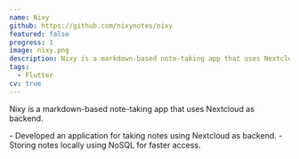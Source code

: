 ```yaml
---
name: Nixy
github: https://github.com/nixynotes/nixy
featured: false
progress: 1
image: nixy.png
description: Nixy is a markdown-based note-taking app that uses Nextcloud as backend.
tags:
  - Flutter
cv: true
---
```



<ProjectDetails>Nixy is a markdown-based note-taking app that uses Nextcloud as backend.</ProjectDetails>

<CvOnlyDetails>
  - Developed an application for taking notes using Nextcloud as backend.
  - Storing notes locally using NoSQL for faster access.
</CvOnlyDetails>
